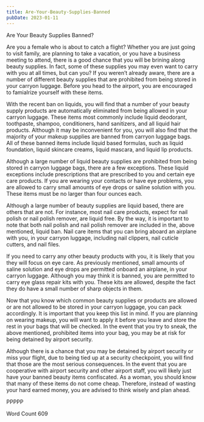 ```yaml
---
title: Are-Your-Beauty-Supplies-Banned
pubDate: 2023-01-11
---
```


Are Your Beauty Supplies Banned?

Are you a female who is about to catch a flight?  Whether you are just going to visit family, are planning to take a vacation, or you have a business meeting to attend, there is a good chance that you will be brining along beauty supplies. In fact, some of these supplies you may even want to carry with you at all times, but can you?  If you weren’t already aware, there are a number of different beauty supplies that are prohibited from being stored in your carryon luggage. Before you head to the airport, you are encouraged to famialrize yourself with these items.  

With the recent ban on liquids, you will find that a number of your beauty supply products are automatically eliminated from being allowed in your carryon luggage.  These items most commonly include liquid deodorant, toothpaste, shampoo, conditioners, hand sanitizers, and all liquid hair products.  Although it may be inconvenient for you, you will also find that the majority of your makeup supplies are banned from carryon luggage bags.  All of these banned items include liquid based formulas, such as liquid foundation, liquid skincare creams, liquid mascara, and liquid lip products.  

Although a large number of liquid beauty supplies are prohibited from being stored in carryon luggage bags, there are a few exceptions.  These liquid exceptions include prescriptions that are prescribed to you and certain eye care products.  If you are wearing your contacts or have eye problems, you are allowed to carry small amounts of eye drops or saline solution with you.  These items must be no larger than four ounces each.  

Although a large number of beauty supplies are liquid based, there are others that are not.  For instance, most nail care products, expect for nail polish or nail polish remover, are liquid free.  By the way, it is important to note that both nail polish and nail polish remover are included in the, above mentioned, liquid ban. Nail care items that you can bring aboard an airplane with you, in your carryon luggage, including nail clippers, nail cuticle cutters, and nail files.  

If you need to carry any other beauty products with you, it is likely that you they will focus on eye care. As previously mentioned, small amounts of saline solution and eye drops are permitted onboard an airplane, in your carryon luggage.  Although you may think it is banned, you are permitted to carry eye glass repair kits with you. These kits are allowed, despite the fact they do have a small number of sharp objects in them.  

Now that you know which common beauty supplies or products are allowed or are not allowed to be stored in your carryon luggage, you can pack accordingly.  It is important that you keep this list in mind. If you are planning on wearing makeup, you will want to apply it before you leave and store the rest in your bags that will be checked. In the event that you try to sneak, the above mentioned, prohibited items into your bag, you may be at risk for being detained by airport security.  

Although there is a chance that you may be detained by airport security or miss your flight, due to being tied up at a security checkpoint, you will find that those are the most serious consequences. In the event that you are cooperative with airport security and other airport staff, you will likely just have your banned beauty items confiscated.  As a woman, you should know that many of these items do not come cheap. Therefore, instead of wasting your hard earned money, you are advised to think wisely and plan ahead.

PPPPP

Word Count 609